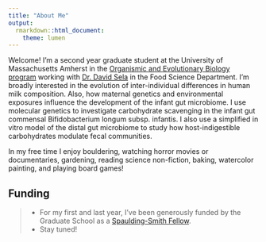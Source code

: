 ```yaml
---
title: "About Me"
output:
  rmarkdown::html_document:
    theme: lumen
---
```


Welcome! I'm a second year graduate student at the University of Massachusetts Amherst in the [Organismic and Evolutionary Biology program](https://gpls.cns.umass.edu/oeb) working with [Dr. David Sela](https://www.selalab.org/) in the Food Science Department. I'm broadly interested in the evolution of inter-individual differences in human milk composition. Also, how maternal genetics and environmental exposures influence the development of the infant gut microbiome. I use molecular genetics to investigate carbohydrate scavenging in the infant gut commensal Bifidobacterium longum subsp. infantis. I also use a simplified in vitro model of the distal gut microbiome to study how host-indigestible carbohydrates modulate fecal communities.

In my free time I enjoy bouldering, watching horror movies or documentaries, gardening, reading science non-fiction, baking, watercolor painting, and playing board games!

## Funding 

>- For my first and last year, I've been generously funded by the Graduate School as a [Spaulding-Smith Fellow](https://www.umass.edu/graduate/inclusion/spaulding-smith-fellows).
>- Stay tuned! 